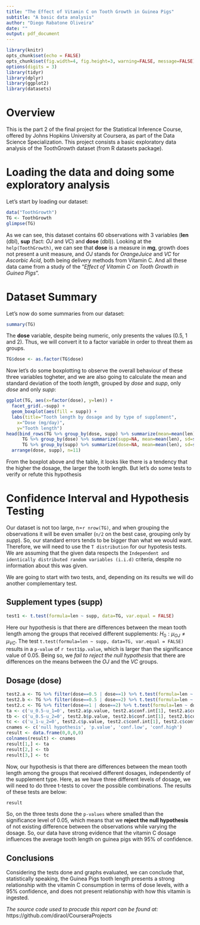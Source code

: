 ```yaml
---
title: "The Effect of Vitamin C on Tooth Growth in Guinea Pigs"
subtitle: "A basic data analysis"
author: "Diego Rabatone Oliveira"
date: ""
output: pdf_document
---
```


```r
library(knitr)
opts_chunk$set(echo = FALSE)
opts_chunk$set(fig.width=4, fig.height=3, warning=FALSE, message=FALSE)
options(digits = 3)
library(tidyr)
library(dplyr)
library(ggplot2)
library(datasets)
```

# Overview
This is the part 2 of the final project for the Statistical Inference Course,
offered by Johns Hopkins University at Coursera, as part of the Data Science
Specialization. This project consists a basic exploratory data analysis of the
ToothGrowth dataset (from R datasets package).

# Loading the data and doing some exploratory analysis
Let's start by loading our dataset:
```r
data("ToothGrowth")
TG <- ToothGrowth
glimpse(TG)
```

As we can see, this dataset contains 60 observations with 3 variables (**len** 
(dbl), **sup** (fact: *OJ* and *VC*) and **dose** (dbl)). Looking at the 
`help(ToothGrowth)`, we can see that **dose** is a measure in **mg**, growth
does not present a unit measure, and *OJ* stands for *OrangeJuice* and *VC* for
*Ascorbic Acid*, both being delivery methods from Vitamin C. And all these data
came from a study of the "*Effect of Vitamin C on Tooth Growth in Guinea Pigs*".

# Dataset Summary
Let's now do some summaries from our dataset:
```r
summary(TG)
```

The **dose** variable, despite being numeric, only presents the values (0.5, 1 
and 2). Thus, we will convert it to a factor variable in order to threat them as
groups.
```r
TG$dose <- as.factor(TG$dose)
```

Now let's do some boxplotting to observe the overall behaviour of these three 
variables togheter, and we are also going to calculate the mean and standard
deviation of the tooth *length*, grouped by *dose* and *supp*, only *dose* and
only *supp*:
```r
ggplot(TG, aes(x=factor(dose), y=len)) + 
  facet_grid(.~supp) +
  geom_boxplot(aes(fill = supp)) +
  labs(title="Tooth length by dosage and by type of supplement", 
    x="Dose (mg/day)",
    y="Tooth length")
head(bind_rows(TG %>% group_by(dose, supp) %>% summarize(mean=mean(len), sd=sd(len)),
      TG %>% group_by(dose) %>% summarize(supp=NA, mean=mean(len), sd=sd(len)),
      TG %>% group_by(supp) %>% summarize(dose=NA, mean=mean(len), sd=sd(len))) %>%
  arrange(dose, supp), n=11)
```
From the boxplot above and  the table, it looks like there is a tendency that
the higher the dosage, the larger the tooth length. But let's do some tests to
verify or refute this hypothesis

# Confidence Interval and Hypothesis Testing
Our dataset is not too large, n=`r nrow(TG)`, and when grouping the observations
it will be even smaller (`n/2` on the best case, grouping only by *supp*). So,
our standard errors tends to be bigger than what we would want. Therefore, we
will need to use the `T distribution` for our hypotesis tests. We are assuming
that the given data respects the `Independent and identically distributed random
variables (i.i.d)` criteria, despite no information about this was given.

We are going to start with two tests, and, depending on its results we will do 
another complementary test.

## Supplement types (**supp**)
```r
test1 <- t.test(formula=len ~ supp, data=TG, var.equal = FALSE)
```
Here our hypothesis is that there are differences between the mean tooth length
among the groups that received different supplements:
$H_0: \mu_{OJ} \neq \mu_{VC}$. The test 
`t.test(formula=len ~ supp, data=TG, var.equal = FALSE)` results in a `p-value`
of `r test1$p.value`, which is larger than the significance value of 0.05. Being
so, we *fail to reject the null hypothesis* that there are differences on the
means between the *OJ* and the *VC* groups.

## Dosage (**dose**)
```r
test2.a <- TG %>% filter(dose==0.5 | dose==1) %>% t.test(formula=len ~ dose, data=., var.equal=FALSE)
test2.b <- TG %>% filter(dose==0.5 | dose==2) %>% t.test(formula=len ~ dose, data=., var.equal=FALSE)
test2.c <- TG %>% filter(dose==1 | dose==2) %>% t.test(formula=len ~ dose, data=., var.equal=FALSE)
ta <- c('u_0.5-u_1=0', test2.a$p.value, test2.a$conf.int[1], test2.a$conf.int[2])
tb <- c('u_0.5-u_2=0', test2.b$p.value, test2.b$conf.int[1], test2.b$conf.int[2])
tc <- c('u_1-u_2=0', test2.c$p.value, test2.c$conf.int[1], test2.c$conf.int[2])
cnames <- c('null hypothesis', 'p.value', 'conf.low', 'conf.high')
result <- data.frame(0,0,0,0)
colnames(result) <- cnames
result[1,] <- ta
result[2,] <- tb
result[3,] <- tc
```
Now, our hypothesis is that there are differences between the mean tooth length 
among the groups that received different dosages, independently of the 
supplement type. Here, as we have three different levels of dosage, we will need
to do three t-tests to cover the possible combinations. The results of these
tests are below:
```r
result
```
So, on the three tests done the `p-values` where smalled than the significance
level of 0.05, which means that we **reject the null hypothesis** of not
existing difference between the observations while varying the dosage. So, our
data have strong evidence that the vitamin C dosage influences the average tooth
length on guinea pigs with 95% of confidence.

## Conclusions
Considering the tests done and graphs evaluated, we can conclude that, 
statistically speaking, the Guinea Pigs tooth length presents a strong
relationship with the vitamin C consumption in terms of dose levels, with a 95%
confidence, and does not present relationship with how this vitamin is ingested.

*The source code used to procude this report can be found at:*
https://github.com/diraol/CourseraProjects